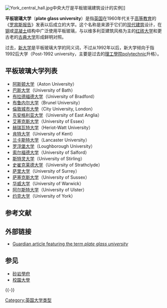 [[File:York_central_hall.jpg|thumb]]中央大厅是平板玻璃建筑设计的实例]]

'''平板玻璃大学'''（'''plate glass university'''）是指[[英国|英国]]在1960年代关于[[高等教育|高等教育]]的《[[罗宾斯报告|罗宾斯报告]]》发表以后成立的大学。这个名称是来源于它们的[[现代建筑|现代建筑]]设计，在[[钢|钢]]或[[混凝土|混凝土]]结构中广泛使用平板玻璃，与以维多利亚建筑风格为主的[[红砖大学|红砖大学]]和更古老的[[古典大学|古典大学]]形成鲜明对照。

过去，[[新大学|新大学]]是平板玻璃大学的同义词，不过从1992年以后，新大学倾向于指1992后大学（Post-1992 university，主要是过去的[[理工學院|理工學院]]polytechnic升格）。

==平板玻璃大学列表==
*[[阿斯顿大学|阿斯顿大学]]（Aston University）
*[[巴斯大学|巴斯大学]]（University of Bath）
*[[布拉德福德大学|布拉德福德大学]]（University of Bradford）
*[[布鲁内尔大学|布鲁内尔大学]]（Brunel University）
*[[倫敦城市大學|倫敦城市大學]]（City University, London）
*[[东安格利亚大学|东安格利亚大学]]（University of East Anglia）
*[[艾塞克斯大学|艾塞克斯大学]]（University of Essex）
*[[赫瑞瓦特大学|赫瑞瓦特大学]]（Heriot-Watt University）
*[[肯特大学|肯特大学]]（University of Kent）
*[[兰卡斯特大学|兰卡斯特大学]]（Lancaster University）
*[[罗浮堡大学|罗浮堡大学]]（Loughborough University）
*[[索尔福德大学|索尔福德大学]]（University of Salford）
*[[斯特灵大学|斯特灵大学]]（University of Stirling）
*[[史崔克莱德大学|史崔克莱德大学]]（University of Strathclyde）
*[[萨里大学|萨里大学]]（University of Surrey）
*[[萨塞克斯大学|萨塞克斯大学]]（University of Sussex）
*[[华威大学|华威大学]]（University of Warwick）
*[[阿尔斯特大学|阿尔斯特大学]]（University of Ulster）
*[[英國約克大學|约克大学]]（University of York）

== 参考文献 ==
{{Reflist}}

== 外部链接 ==
* [http://www.guardian.co.uk/comment/story/0,3604,727427,00.html Guardian article featuring the term ''plate glass university''] {{Wayback|url=http://www.guardian.co.uk/comment/story/0,3604,727427,00.html |date=20060115234248 }}

== 参见 ==
{{Portal box|大学|英国}}
* [[砂岩學府|砂岩學府]]
* [[校園大學|校園大學]]

{{-}}
{{University associations and groupings in the United Kingdom}}

[[Category:英国大学类型|Category:英国大学类型]]